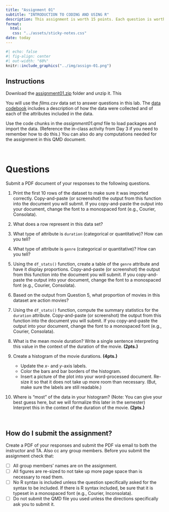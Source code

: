 ```yaml
---
title: "Assignment 01"
subtitle: "INTRODUCTION TO CODING AND USING R"
description: This assignment is worth 15 points. Each question is worth 1 point unless otherwise noted. <br /><br /> *Copyright EPSY 5261, 2023*
format:
  html:
   css: "../assets/sticky-notes.css"
date: today
---
```







<!-- - [[CSV]](https://raw.githubusercontent.com/zief0002/rustic-penguin/main/data/broadband.csv) -->
<!-- - [[Data Codebook]](https://zief0002.github.io/rustic-penguin/codebooks/broadband.html) -->


```r
#| echo: false
#| fig-align: center
#| out-width: "60%"
knitr::include_graphics("../img/assign-01.png")
```



## Instructions

Download the [assignment01.zip](files/assignments/lab-assignment-01.zip) folder and unzip it. This

You will use the *films.csv* data set to answer questions in this lab. The [data codebook](https://zief0002.github.io/barbieland/assignments/films.html) includes a description of how the data were collected and of each of the attributes included in the data. 

Use the code chunks in the *assignment01.qmd* file to load packages and import the data. (Reference the in-class activity from Day 3 if you need to remember how to do this.) You can also do any computations needed for the assignment in this QMD document. 

<br />


# Questions

Submit a PDF document of your responses to the following questions. 

1. Print the first 10 rows of the dataset to make sure it was imported correctly. Copy-and-paste (or screenshot) the output from this function into the document you will submit. If you copy-and-paste the output into your document, change the font to a monospaced font (e.g., Courier, Consolata).

2.  What does a row represent in this data set? 

3. What type of attribute is `duration` (categorical or quantitative)? How can you tell?

4. What type of attribute is `genre` (categorical or quantitative)? How can you tell?

5. Using the `df_stats()` function, create a table of the `genre` attribute and have it display proportions. Copy-and-paste (or screenshot) the output from this function into the document you will submit. If you copy-and-paste the output into your document, change the font to a monospaced font (e.g., Courier, Consolata).

6. Based on the output from Question 5, what proportion of movies in this dataset are action movies?

7. Using the `df_stats()` function, compute the summary statistics for the `duration` attribute. Copy-and-paste (or screenshot) the output from this function into the document you will submit. If you copy-and-paste the output into your document, change the font to a monospaced font (e.g., Courier, Consolata).

8. What is the mean movie duration? Write a single sentence interpreting this value in the context of the duration of the movie. **(2pts.)**

9. Create a histogram of the movie durations. **(4pts.)**
    + Update the *x*- and *y*-axis labels.
    + Color the bars and bar borders of the histogram.
    + Insert a picture of the plot into your word-processed document. Re-size it so that it does not take up more room than necessary. (But, make sure the labels are still readable.)
    
10. Where is "most" of the data in your histogram? (Note: You can give your best guess here, but we will formalize this later in the semester) Interpret this in the context of the duration of the movie. **(2pts.)**


<br />


## How do I submit the assignment?

Create a PDF of your responses and submit the PDF via email to both the instructor and TA. Also cc any group members. Before you submit the assignment check that:

- [ ] All group members' names are on the assignment.
- [ ] All figures are re-sized to not take up more page space than is necessary to read them.
- [ ] No R syntax is included unless the question specifically asked for the syntax to be included. If there is R syntax included, be sure that it is typeset in a monospaced font (e.g., Courier, Inconsolata).
- [ ] Do not submit the QMD file you used unless the directions specifically ask you to submit it.


<br />


    
    

